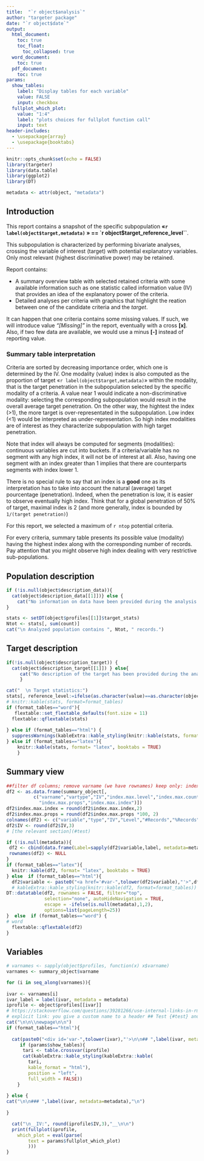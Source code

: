 ```yaml
---
title:  "`r object$analysis`"
author: "targeter package"
date: "`r object$date`"
output:
  html_document:
    toc: true
    toc_float:
      toc_collapsed: true
  word_document:
    toc: true
  pdf_document:
    toc: true
params:
  show_tables: 
    label: "Display tables for each variable"
    value: FALSE
    input: checkbox
  fullplot_which_plot:
    value: "1:4"
    label: "plots choices for fullplot function call"
    input: text
header-includes:
  - \usepackage{array}
  - \usepackage{booktabs}
---
```




```r
knitr::opts_chunk$set(echo = FALSE)
library(targeter)
library(data.table)
library(ggplot2)
library(DT)
```

```r
metadata <- attr(object, "metadata")
```

\newpage

## Introduction

This report contains a snapshot of the specific subpopulation **«`r label(object$target,metadata)` » == `r object$target_reference_level``**. 

This subpopulation is characterized by  performing bivariate analyses, crossing the variable of interest (target) with  potential explanatory variables. Only most relevant (highest discriminative power) may be retained.

Report contains:

*   A summary overview table with selected retained criteria with some available information such as one statistic called information value (IV) that provides an idea of the explanatory power of the criteria.
*   Detailed analyses per criteria with graphics that highlight the reation between one of the candidate criteria and the _target_.

It can happen that one criteria contains some missing values. If such, we will introduce value *"[Missing]"* in the report, eventually with a cross **[x]**. Also, if two few data are available, we would use a minus **[-]** instead of reporting value. 

### Summary table interpretation

Criteria are sorted by decreasing importance order, which one is determined by the IV. 
One modality (value) index is also computed as the proportion of target «`r label(object$target,metadata)`» within the modality, that is the target penetration in the subpopulation selected by the specific modality of a criteria. A value near 1 would indicate a non-discriminative modality: selecting the corresponding subpopulation would result in the overall average target penetration. On the other way, the hightest the index (>1), the more target is over-representated in the subpopulation. Low index (<1) would be interpreted as under-representation. So high index modalities are of interest as they characterize subpopulation with high target penetration.

Note that index will always be computed for segments (modalities): continuous variables are cut into buckets. If a criteria/variable has no segment with any high index, it will not be of interest at all. Also, having one segment with an index  greater than 1 implies that there are counterparts segments with index lower 1.

There is no special rule to say that an index is a __good__ one as its interpretation has to take into account the natural (average) target pourcentage (penetration). Indeed, when the penetration is low, it is easier to observe eventually high index. Think that for a global penetration of 50% of target, maximal index is 2 (and more generally, index is bounded by `1/(target penetration)`)

For this report, we selected a maximum of  `r ntop` potential criteria.

For every criteria, summary table presents its possible value (modality) having the highest index along with the corresponding number of records. Pay attention that you might observe high index dealing with very restrictive sub-populations.


\newpage

## Population description

```r
if (!is.null(object$description_data)){
  cat(object$description_data[[1]])} else {
    cat("No information on data have been provided during the analysis.")
}

stats <- setDT(object$profiles[[1]]$target_stats)
Ntot <- stats[, sum(count)]
cat("\n Analyzed population contains ", Ntot, " records.")
```

## Target description


```r

if(!is.null(object$description_target)) {
  cat(object$description_target[[1]]) } else{
     cat("No description of the target has been provided during the analysis.")
     }

cat("  \n Target statistics:")
stats[, reference_level:=ifelse(as.character(value)==as.character(object$target_reference_level), "*","")]
# knitr::kable(stats, format=format_tables)
if (format_tables=="word"){
   flextable::set_flextable_defaults(font.size = 11)
  flextable::qflextable(stats)
  
} else if (format_tables=="html") {
  suppressWarnings(kableExtra::kable_styling(knitr::kable(stats, format=format_tables)))
} else if (format_tables=="latex"){
    knitr::kable(stats, format= "latex", booktabs = TRUE)
    }


```

\newpage



## Summary view


```r
##filter df columns; remove varname (we have rownames) keep only: index.max.index, index.max.level, index.max.count,
df2 <- as.data.frame(summary_object[,
          c("varname","vartype","IV","index.max.level","index.max.count",
            "index.max.props","index.max.index")])
df2$index.max.index = round(df2$index.max.index,2)
df2$index.max.props = round(df2$index.max.props *100, 2)
colnames(df2) <- c("variable","type","IV","Level","#Records","%Records","Index")
df2$IV <- round(df2$IV,3)
# [the relevant section](#test)

if (!is.null(metadata)){
 df2 <- cbind(data.frame(Label=sapply(df2$variable,label, metadata=metadata),stringsAsFactors = FALSE),df2)
 rownames(df2) <- NULL
}
if (format_tables=="latex"){
  knitr::kable(df2, format= "latex", booktabs = TRUE)
} else  if (format_tables=="html"){
  df2$variable <- paste0("<a href='#var-",tolower(df2$variable),"'>",df2$variable,"</a>")
  # kableExtra::kable_styling(knitr::kable(df2, format=format_tables))
DT::datatable(df2, rownames = FALSE, filter="top", 
              selection="none", autoHideNavigation = TRUE, 
              escape = -ifelse(is.null(metadata),1,2),
              options=list(pageLength=25))
}  else  if (format_tables=="word") {
# word 
  flextable::qflextable(df2)
}

```




## Variables

```r
# varnames <- sapply(object$profiles, function(x) x$varname)
varnames <- summary_object$varname

for (i in seq_along(varnames)){
  
ivar <- varnames[i]
ivar_label = label(ivar, metadata = metadata)
iprofile <- object$profiles[[ivar]]
# https://stackoverflow.com/questions/39281266/use-internal-links-in-rmarkdown-html-output
# explicit link: you give a custom name to a header ## Test {#test} and later refer to it with a link syntax: see [the relevant section](#test).
cat("\n\n\\newpage\n\n")
if (format_tables=="html"){
  
  cat(paste0("<div id='var-",tolower(ivar),"'>\n\n## ",label(ivar, metadata=metadata), ifelse(ivar_label!=ivar, paste0(" (",ivar,")"),""),"\n</div>"))
     if (params$show_tables){
      tari <- table.crossvar(iprofile)
      cat(kableExtra::kable_styling(kableExtra::kable(
        tari,
        kable_format = "html"),
        position = "left",
        full_width = FALSE))
    }
 
} else {
cat("\n\n### ",label(ivar, metadata=metadata),"\n")
  
}

  cat("\n__IV:", round(iprofile$IV,3),"__\n\n")
  print(fullplot(iprofile, 
    which_plot = eval(parse(
        text = params$fullplot_which_plot)
        )))
}
```


